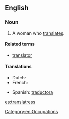 ==English==

===Noun===
{{en-noun|es}}

# A woman who [[translate]]s.

====Related terms====
* [[translator]]

====Translations====
{{trans-top|A woman who translates}}
* Dutch: {{t-|nl|vertaalster|f}}
* French: {{t+|fr|traductrice|f}}
{{trans-mid}}
* Spanish: [[traductora]] {{f}}
{{trans-bottom}}

[[Category:en:Occupations]]

[[es:translatress]]